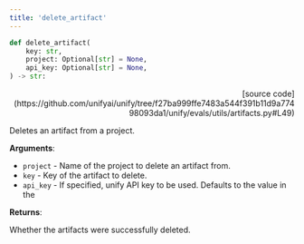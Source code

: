 ```yaml
---
title: 'delete_artifact'
---
```


```python
def delete_artifact(
    key: str,
    project: Optional[str] = None,
    api_key: Optional[str] = None,
) -> str:
```

<p align="right">[source code](https://github.com/unifyai/unify/tree/f27ba999ffe7483a544f391b11d9a77498093da1/unify/evals/utils/artifacts.py#L49)</p>

Deletes an artifact from a project.

**Arguments**:

- `project` - Name of the project to delete an artifact from.
- `key` - Key of the artifact to delete.
- `api_key` - If specified, unify API key to be used. Defaults to the value in the



**Returns**:

Whether the artifacts were successfully deleted.